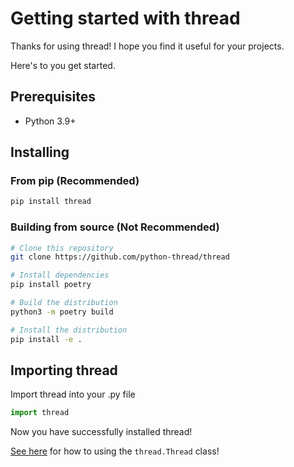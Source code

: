 # Getting started with thread

Thanks for using thread! I hope you find it useful for your projects.

Here's to you get started.



## Prerequisites

* Python 3.9+



## Installing

### From pip (Recommended)
```sh
pip install thread
```

### Building from source (Not Recommended)
```sh
# Clone this repository
git clone https://github.com/python-thread/thread

# Install dependencies
pip install poetry

# Build the distribution
python3 -m poetry build

# Install the distribution
pip install -e .
```



## Importing thread

Import thread into your .py file
```py
import thread
```

Now you have successfully installed thread!

[See here](./threading.md) for how to using the `thread.Thread` class!